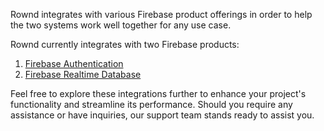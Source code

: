 Rownd integrates with various Firebase product offerings in order to help the two systems work well together for any use case.

Rownd currently integrates with two Firebase products:

1. [Firebase Authentication](/configuration/integrations/firebase/authentication)
2. [Firebase Realtime Database](/configuration/integrations/firebase/realtime-database)

Feel free to explore these integrations further to enhance your project's functionality and streamline its performance. Should you require any assistance or have inquiries, our support team stands ready to assist you. 
